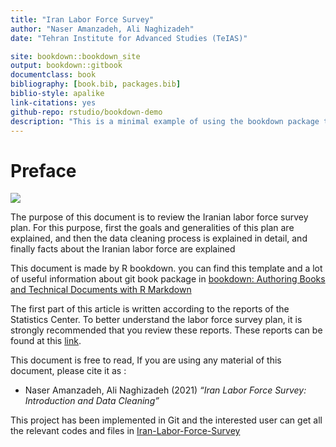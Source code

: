 ```yaml
--- 
title: "Iran Labor Force Survey"
author: "Naser Amanzadeh, Ali Naghizadeh"
date: "Tehran Institute for Advanced Studies (TeIAS)"

site: bookdown::bookdown_site
output: bookdown::gitbook
documentclass: book
bibliography: [book.bib, packages.bib]
biblio-style: apalike
link-citations: yes
github-repo: rstudio/bookdown-demo
description: "This is a minimal example of using the bookdown package to write a book. The output format for this example is bookdown::gitbook."
---
```


# Preface

![](C:/Users/alina/OneDrive/Desktop/LFS/Github/Iran-Labor-Force-Survey/RMarkDown/Figures/fig2.png)

The purpose of this document is to review the Iranian labor force survey plan. For this purpose, first the goals and generalities of this plan are explained, and then the data cleaning process is explained in detail, and finally facts about the Iranian labor force are explained

This document is made by R bookdown. you can find this template and a lot of useful information about git book package in [bookdown: Authoring Books and Technical Documents with R Markdown](https://bookdown.org/yihui/bookdown/)

The first part of this article is written according to the reports of the Statistics Center. To better understand the labor force survey plan, it is strongly recommended that you review these reports. These reports can be found at this [link](https://www.amar.org.ir/%D8%AF%D8%A7%D8%AF%D9%87%D9%87%D8%A7-%D9%88-%D8%A7%D8%B7%D9%84%D8%A7%D8%B9%D8%A7%D8%AA-%D8%A2%D9%85%D8%A7%D8%B1%DB%8C/%D8%AC%D9%85%D8%B9%DB%8C%D8%AA-%D9%88-%D9%86%DB%8C%D8%B1%D9%88%DB%8C-%DA%A9%D8%A7%D8%B1/%D9%86%DB%8C%D8%B1%D9%88%DB%8C-%DA%A9%D8%A7%D8%B1#5585732-).

This document is free to read, If you are using any material of this document, please cite it as :

* Naser Amanzadeh, Ali Naghizadeh (2021) *“Iran Labor Force Survey: Introduction and Data Cleaning”*

This project has been implemented in Git and the interested user can get all the relevant codes and files in [Iran-Labor-Force-Survey](https://github.com/TeIAS-LFS/Iran-Labor-Force-Survey)
